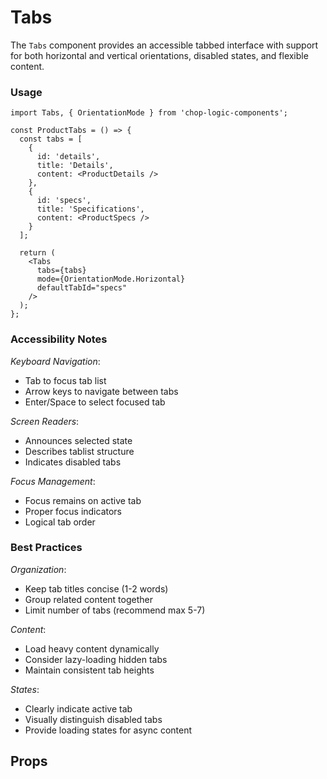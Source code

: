 
<Meta of={TabsStories} title='Tabs' />

# Tabs

The `Tabs` component provides an accessible tabbed interface with support for both horizontal and vertical orientations, disabled states, and flexible content.

### Usage

```tsx
import Tabs, { OrientationMode } from 'chop-logic-components';

const ProductTabs = () => {
  const tabs = [
    {
      id: 'details',
      title: 'Details',
      content: <ProductDetails />
    },
    {
      id: 'specs',
      title: 'Specifications',
      content: <ProductSpecs />
    }
  ];

  return (
    <Tabs
      tabs={tabs}
      mode={OrientationMode.Horizontal}
      defaultTabId="specs"
    />
  );
};
```

### Accessibility Notes

_Keyboard Navigation_:
- Tab to focus tab list
- Arrow keys to navigate between tabs
- Enter/Space to select focused tab

_Screen Readers_:
- Announces selected state
- Describes tablist structure
- Indicates disabled tabs

_Focus Management_:
- Focus remains on active tab
- Proper focus indicators
- Logical tab order

### Best Practices

_Organization_:
- Keep tab titles concise (1-2 words)
- Group related content together
- Limit number of tabs (recommend max 5-7)

_Content_:
- Load heavy content dynamically
- Consider lazy-loading hidden tabs
- Maintain consistent tab heights

_States_:
- Clearly indicate active tab
- Visually distinguish disabled tabs
- Provide loading states for async content

## Props

<Controls />